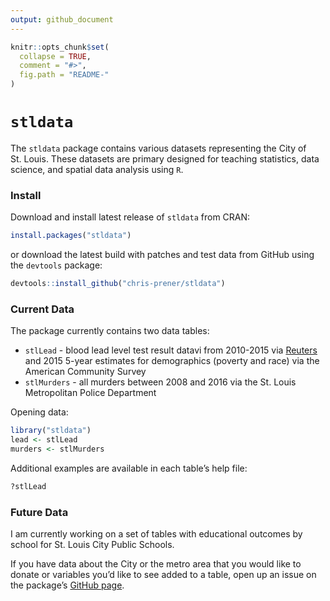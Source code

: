 ```yaml
---
output: github_document
---
```


<!-- README.md is generated from README.Rmd. Please edit that file -->

```r
knitr::opts_chunk$set(
  collapse = TRUE,
  comment = "#>",
  fig.path = "README-"
)
```

# `stldata`

The `stldata` package contains various datasets representing the City of St. Louis. These datasets are primary designed for teaching statistics, data science, and spatial data analysis using `R`.

### Install

Download and install latest release of `stldata` from CRAN:

```r
install.packages("stldata")
```

or download the latest build with patches and test data from GitHub using the `devtools` package:

```r
devtools::install_github("chris-prener/stldata")
```

### Current Data
The package currently contains two data tables:

*   `stlLead` - blood lead level test result datavi from 2010-2015 via [Reuters](http://www.reuters.com/investigates/special-report/usa-lead-testing/#interactive-lead) and 2015 5-year estimates for demographics (poverty and race) via the American Community Survey
*   `stlMurders` - all murders between 2008 and 2016 via the St. Louis Metropolitan Police Department

Opening data:

```r
library("stldata")
lead <- stlLead
murders <- stlMurders
```

Additional examples are available in each table's help file:

```r
?stlLead
```

### Future Data
I am currently working on a set of tables with educational outcomes by school for St. Louis City Public Schools. 

If you have data about the City or the metro area that you would like to donate or variables you'd like to see added to a table, open up an issue on the package's [GitHub page](http://github.com/chris-prener/stldata/issues).

